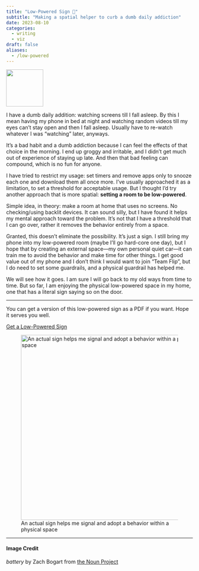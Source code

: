 ```yaml
---
title: "Low-Powered Sign 🔋"
subtitle: "Making a spatial helper to curb a dumb daily addiction"
date: 2023-08-10
categories:
  - writing
  - viz
draft: false
aliases: 
  - /low-powered
---
```


![](23 - battery.svg){fig-align="center" width="100"}

I have a dumb daily addition: watching screens till I fall asleep. By this I mean having my phone in bed at night and watching random videos till my eyes can't stay open and then I fall asleep. Usually have to re-watch whatever I was "watching" later, anyways.

It's a bad habit and a dumb addiction because I can feel the effects of that choice in the morning. I end up groggy and irritable, and I didn't get much out of experience of staying up late. And then that bad feeling can compound, which is no fun for anyone.

I have tried to restrict my usage: set timers and remove apps only to snooze each one and download them all once more. I've usually approached it as a limitation, to set a threshold for acceptable usage. But I thought I'd try another approach that is more spatial: **setting a room to be low-powered**.

Simple idea, in theory: make a room at home that uses no screens. No checking/using backlit devices. It can sound silly, but I have found it helps my mental approach toward the problem. It's not that I have a threshold that I can go over, rather it removes the behavior entirely from a space.

Granted, this doesn't eliminate the possibility. It's just a sign. I still bring my phone into my low-powered room (maybe I'll go hard-core one day), but I hope that by creating an external space—my own personal quiet car—it can train me to avoid the behavior and make time for other things. I get good value out of my phone and I don't think I would want to join "Team Flip", but I do need to set some guardrails, and a physical guardrail has helped me.

We will see how it goes. I am sure I will go back to my old ways from time to time. But so far, I am enjoying the physical low-powered space in my home, one that has a literal sign saying so on the door.

***

You can get a version of this low-powered sign as a PDF if you want. Hope it serves you well.

<!-- Gumroad PDF -->
<a class="btn btn-success" href="https://zachbogart.gumroad.com/l/low-powered" role="button"><i class="bi bi-battery-half"></i> Get a Low-Powered Sign</a>

![An actual sign helps me signal and adopt a behavior within a physical space](low-power-sign-door.jpg){fig-align="center" width="500"}

---
#### Image Credit

*battery* by Zach Bogart from [the Noun Project](https://thenounproject.com/zachbogart)